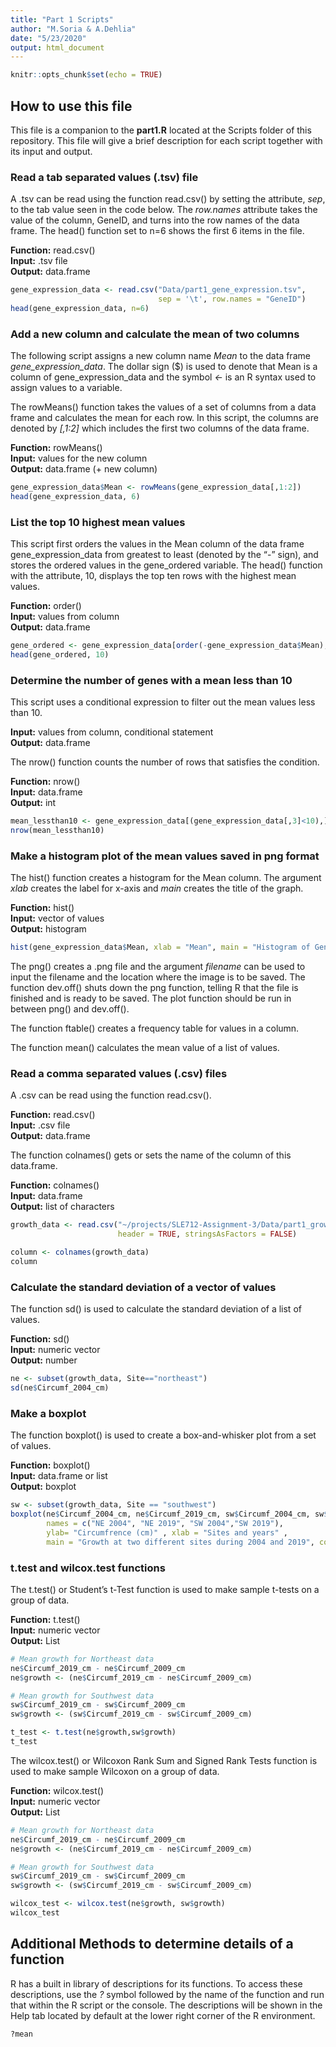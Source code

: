 ```yaml
---
title: "Part 1 Scripts"
author: "M.Soria & A.Dehlia"
date: "5/23/2020"
output: html_document
---
```


```r
knitr::opts_chunk$set(echo = TRUE)
```

## How to use this file

This file is a companion to the **part1.R** located at the Scripts folder of this repository. This file will give a brief description for each script together with its input and output.


### Read a tab separated values (.tsv) file 
A .tsv can be read using the function read.csv() by setting the attribute, *sep*, to the tab value seen in the code below. The *row.names* attribute takes the value of the column, GeneID, and turns into the row names of the data frame. The head() function set to n=6 shows the first 6 items in the file.

**Function:** read.csv() <br />
**Input:** .tsv file <br />
**Output:** data.frame

```r
gene_expression_data <- read.csv("Data/part1_gene_expression.tsv", 
                                 sep = '\t', row.names = "GeneID")
head(gene_expression_data, n=6)
```


### Add a new column and calculate the mean of two columns 
The following script assigns a new column name *Mean* to the data frame *gene_expression_data*. The dollar sign ($) is used to denote that Mean is a column of gene_expression_data and the symbol *<-* is an R syntax used to assign values to a variable. <br />

The rowMeans() function takes the values of a set of columns from a data frame and calculates the mean for each row. In this script, the columns are denoted by *[,1:2]* which includes the first two columns of the data frame.

**Function:** rowMeans()<br />
**Input:** values for the new column <br />
**Output:** data.frame (+ new column)

```r
gene_expression_data$Mean <- rowMeans(gene_expression_data[,1:2])
head(gene_expression_data, 6)
```


### List the top 10 highest mean values  
This script first orders the values in the Mean column of the data frame gene_expression_data from greatest to least (denoted by the "-" sign), and stores the ordered values in the gene_ordered variable. The head() function with the attribute, 10, displays the top ten rows with the highest mean values.


**Function:** order()<br />
**Input:** values from column <br />
**Output:** data.frame

```r
gene_ordered <- gene_expression_data[order(-gene_expression_data$Mean),]
head(gene_ordered, 10)
```


### Determine the number of genes with a mean less than 10 
This script uses a conditional expression to filter out the mean values less than 10. 


**Input:** values from column, conditional statement <br />
**Output:** data.frame


The nrow() function counts the number of rows that satisfies the condition. 


**Function:** nrow()<br />
**Input:** data.frame <br />
**Output:** int

```r
mean_lessthan10 <- gene_expression_data[(gene_expression_data[,3]<10),]
nrow(mean_lessthan10)
```


### Make a histogram plot of the mean values saved in png format
The hist() function creates a histogram for the Mean column. The argument *xlab* creates the label for x-axis and *main* creates the title of the graph. 


**Function:** hist()<br />
**Input:** vector of values <br />
**Output:** histogram


```r
hist(gene_expression_data$Mean, xlab = "Mean", main = "Histogram of Gene Expression Data Mean")
```

The png() creates a .png file and the argument *filename* can be used to input the filename and the location where the image is to be saved. The function dev.off() shuts down the png function, telling R that the file is finished and is ready to be saved. The plot function should be run in between png() and dev.off().


The function ftable() creates a frequency table for values in a column.

The function mean() calculates the mean value of a list of values.


### Read a comma separated values (.csv) files
A .csv can be read using the function read.csv().


**Function:** read.csv()<br />
**Input:** .csv file <br />
**Output:** data.frame

The function colnames() gets or sets the name of the column of this data.frame.

**Function:** colnames()<br />
**Input:** data.frame <br />
**Output:** list of characters

```r
growth_data <- read.csv("~/projects/SLE712-Assignment-3/Data/part1_growth_data.csv",
                        header = TRUE, stringsAsFactors = FALSE)

column <- colnames(growth_data)
column
```


### Calculate the standard deviation of a vector of values

The function sd() is used to calculate the standard deviation of a list of values. 


**Function:** sd()<br />
**Input:** numeric vector <br />
**Output:** number

```r
ne <- subset(growth_data, Site=="northeast")
sd(ne$Circumf_2004_cm)
```


### Make a boxplot

The function boxplot() is used to create a  box-and-whisker plot from a set of values. 


**Function:** boxplot()<br />
**Input:** data.frame or list <br />
**Output:** boxplot

```r
sw <- subset(growth_data, Site == "southwest")
boxplot(ne$Circumf_2004_cm, ne$Circumf_2019_cm, sw$Circumf_2004_cm, sw$Circumf_2019_cm,
        names = c("NE 2004", "NE 2019", "SW 2004","SW 2019"),
        ylab= "Circumfrence (cm)" , xlab = "Sites and years" ,
        main = "Growth at two different sites during 2004 and 2019", col= "green")
```


### t.test and wilcox.test functions

The t.test() or Student's t-Test function is used to make sample t-tests on a group of data. 

**Function:** t.test()<br />
**Input:** numeric vector <br />
**Output:** List

```r
# Mean growth for Northeast data
ne$Circumf_2019_cm - ne$Circumf_2009_cm
ne$growth <- (ne$Circumf_2019_cm - ne$Circumf_2009_cm)

# Mean growth for Southwest data
sw$Circumf_2019_cm - sw$Circumf_2009_cm
sw$growth <- (sw$Circumf_2019_cm - sw$Circumf_2009_cm)

t_test <- t.test(ne$growth,sw$growth)
t_test
```

The wilcox.test() or Wilcoxon Rank Sum and Signed Rank Tests function is used to make sample Wilcoxon on a group of data. 


**Function:** wilcox.test()<br />
**Input:** numeric vector <br />
**Output:** List

```r
# Mean growth for Northeast data
ne$Circumf_2019_cm - ne$Circumf_2009_cm
ne$growth <- (ne$Circumf_2019_cm - ne$Circumf_2009_cm)

# Mean growth for Southwest data
sw$Circumf_2019_cm - sw$Circumf_2009_cm
sw$growth <- (sw$Circumf_2019_cm - sw$Circumf_2009_cm)

wilcox_test <- wilcox.test(ne$growth, sw$growth)
wilcox_test
```


## Additional Methods to determine details of a function
R has a built in library of descriptions for its functions. To access these descriptions, use the *?* symbol followed by the name of the function and run that within the R script or the console. The descriptions will be shown in the Help tab located by default at the lower right corner of the R environment.

```r
?mean 
```
